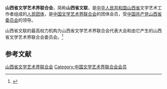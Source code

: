 {{Infobox PRCG
|机构名称 = 山西省文学艺术界联合会
|color    = #014099
|标志1    =
|届数     = 
|任期始   = 
|任期终   =
|职位1    = 主席
|人员1    = 
|职位2    = 副主席
|人员2    =
|人数2    = 
|职位3    = 
|人员3    =
|组织法规 = 山西省文学艺术界联合会章程
|上级机构 = [[中国文学艺术界联合会|中国文学艺术界联合会]]
|机构类型 = [[人民团体|人民团体]]
|行政级别 = 正厅级
|中共上级 = [[中国共产党山西省委员会|中国共产党山西省委员会]]
|中共本级 = 中国共产党山西省文学艺术界联合会党组
|场所1    = 
|地址1  = 
|时期1  =
|机构1  =
|邮编1  =
|电话1  =
|网站   =
|网址   =
}}
'''山西省文学艺术界联合会'''，简称'''山西省文联'''，是[[中华人民共和国|中华人民共和国]][[山西省|山西省]]文学艺术工作者组成的[[人民团体|人民团体]]，是[[中国文学艺术界联合会|中国文学艺术界联合会]]的团体会员，受[[中国共产党山西省委员会|中国共产党山西省委员会]]的领导。

山西省文联的最高权力机构为山西省文学艺术界联合会代表大会和由它产生的山西省文学艺术界联合会委员会。<ref>{{Cite web|title=中国文学艺术界联合会章程|url=http://www.cflac.org.cn/zt/8wdh/cflac_zhangcheng.htm|accessdate=2020-08-26|work=中国文联网|archiveurl=https://web.archive.org/web/20080723172257/http://www.cflac.org.cn/zt/8wdh/cflac_zhangcheng.htm|archivedate=2008-07-23|dead-url=yes}}</ref>

== 参考文献 ==
{{reflist}}

{{中华人民共和国各省级行政区|文学艺术界联合会}}

{{Authority control}}
[[Category:山西省文学艺术界联合会|]]
[[Category:中国文学艺术界联合会会员|Category:中国文学艺术界联合会会员]]